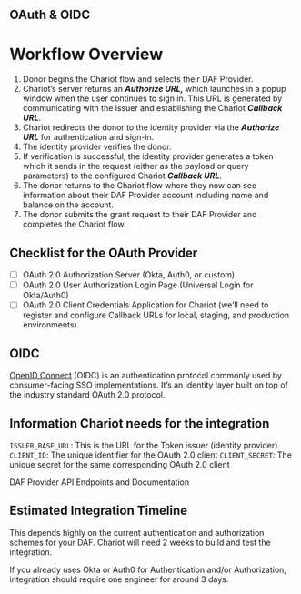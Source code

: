 ## OAuth & OIDC

# Workflow Overview
1. Donor begins the Chariot flow and selects their DAF Provider.
2. Chariot’s server returns an ***Authorize URL,*** which launches in a popup window when the user continues to sign in. This URL is generated by communicating with the issuer and establishing the Chariot ***Callback URL***.
3. Chariot redirects the donor to the identity provider via the ***Authorize URL*** for authentication and sign-in.
4. The identity provider verifies the donor.
5. If verification is successful, the identity provider generates a token which it sends in the request (either as the payload or query parameters) to the configured Chariot ***Callback URL***.
6. The donor returns to the Chariot flow where they now can see information about their DAF Provider account including name and balance on the account.
7. The donor submits the grant request to their DAF Provider and completes the Chariot flow.

## Checklist for the OAuth Provider
* [ ]  OAuth 2.0 Authorization Server (Okta, Auth0, or custom)
* [ ]  OAuth 2.0 User Authorization Login Page (Universal Login for Okta/Auth0)
* [ ]  OAuth 2.0 Client Credentials Application for Chariot (we’ll need to register and configure Callback URLs for local, staging, and production environments).

## OIDC
[OpenID Connect](https://openid.net/connect/) (OIDC) is an authentication protocol commonly used by consumer-facing SSO implementations. It’s an identity layer built on top of the industry standard OAuth 2.0 protocol.

## Information Chariot needs for the integration

`ISSUER_BASE_URL`: This is the URL for the Token issuer (identity provider)
`CLIENT_ID`: The unique identifier for the OAuth 2.0 client
`CLIENT_SECRET`: The unique secret for the same corresponding OAuth 2.0 client

DAF Provider API Endpoints and Documentation

## Estimated Integration Timeline

This depends highly on the current authentication and authorization schemes for your DAF. Chariot will need 2 weeks to build and test the integration.

If you already uses Okta or Auth0 for Authentication and/or Authorization, integration should require one engineer for around 3 days. 